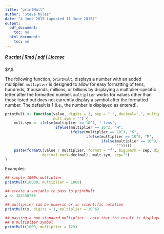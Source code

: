 ```yaml
---
title: "printMult"
author: "Steve Myles"
date: "4 June 2015 (updated 11 June 2015)"
output:
  pdf_document:
    toc: no
  html_document:
    toc: no
---
```

##### [R script](http://projects.mylesandmyles.info/R-functions-and-such/printMult/printMult.R) | [Rmd](http://projects.mylesandmyles.info/R-functions-and-such/printMult/printMult.Rmd) | [pdf](http://projects.mylesandmyles.info/R-functions-and-such/printMult/printMult.pdf) | [License](https://github.com/scumdogsteev/R-functions-and-such/blob/master/LICENSE)
$\\$

The following function, `printMult`, displays a number with an added 
multiplier.  `multiplier` is designed to allow for easy formatting of tens, 
hundreds, thousands, millions, or billions by displaying a multiplier-specific 
letter after the formatted number.  `multiplier` works for values other than 
those listed but does not currently display a symbol after the formatted number.
The default is 1 (i.e., the number is displayed as entered).

```r
printMult <- function(value, digits = 2, sep = ",", decimal=".", multiplier = 1, 
                      mult.sym = "") {     
    mult.sym <- ifelse(multiplier == 10^1, " tens", 
                       ifelse(multiplier == 10^2, "H",
                              ifelse(multiplier == 10^3, "K",
                                     ifelse(multiplier == 10^6, "M",
                                            ifelse(multiplier == 10^9, "B", 
                                                   "")))))
    paste(formatC(value / multiplier, format = "f", big.mark = sep, digits = digits, 
                 decimal.mark=decimal), mult.sym, sep="")
}
```

Examples:
```r
## simple 1000s multiplier
printMult(10000, multiplier = 1000)

## create a variable to pass to printMult
x <- 123456789

## multiplier can be numeric or in scientific notation
printMult(x, digits = 1, multiplier = 10^6)

## passing a non-standard multiplier - note that the result is displayed without
## a multiplier symbol
printMult(1000, multiplier = 123)
```